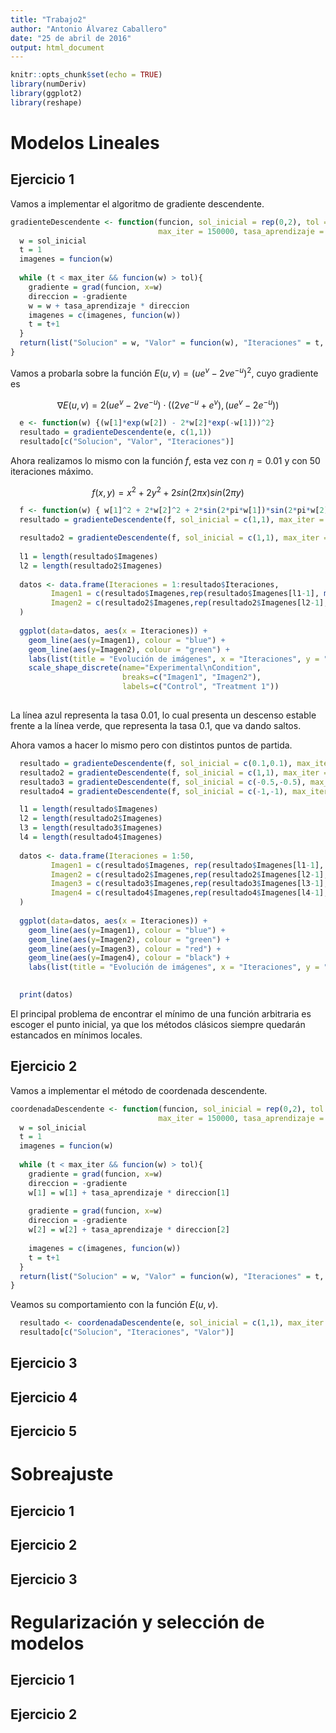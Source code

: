 ```yaml
---
title: "Trabajo2"
author: "Antonio Álvarez Caballero"
date: "25 de abril de 2016"
output: html_document
---
```


```r
knitr::opts_chunk$set(echo = TRUE)
library(numDeriv)
library(ggplot2)
library(reshape)
```

# Modelos Lineales

## Ejercicio 1

Vamos a implementar el algoritmo de gradiente descendente.

```r
gradienteDescendente <- function(funcion, sol_inicial = rep(0,2), tol = 1e-14, 
                                 max_iter = 150000, tasa_aprendizaje = 0.1) {
  w = sol_inicial
  t = 1
  imagenes = funcion(w)
  
  while (t < max_iter && funcion(w) > tol){
    gradiente = grad(funcion, x=w)
    direccion = -gradiente
    w = w + tasa_aprendizaje * direccion
    imagenes = c(imagenes, funcion(w))
    t = t+1
  }
  return(list("Solucion" = w, "Valor" = funcion(w), "Iteraciones" = t, "Imagenes" = imagenes))
}
```

Vamos a probarla sobre la función $E(u,v)=(ue^v -2ve^{-u})^2$, cuyo gradiente es 

$$\nabla E(u,v) = 2 \left(u e^{v} - 2 v e^{- u}\right) \cdot \left(  \left(2 v e^{- u} +  e^{v}\right) , \left(u e^{v} - 2 e^{- u}\right) \right)$$

```r
  e <- function(w) {(w[1]*exp(w[2]) - 2*w[2]*exp(-w[1]))^2}
  resultado = gradienteDescendente(e, c(1,1))
  resultado[c("Solucion", "Valor", "Iteraciones")]
```

Ahora realizamos lo mismo con la función $f$, esta vez con $\eta = 0.01$ y con 50 iteraciones máximo.

$$f(x,y) = x^2 + 2y^2 + 2sin(2 \pi x) sin(2 \pi y)$$

```r
  f <- function(w) { w[1]^2 + 2*w[2]^2 + 2*sin(2*pi*w[1])*sin(2*pi*w[2]) }
  resultado = gradienteDescendente(f, sol_inicial = c(1,1), max_iter = 50, tasa_aprendizaje = 0.01)

  resultado2 = gradienteDescendente(f, sol_inicial = c(1,1), max_iter = 50, tasa_aprendizaje = 0.1)
  
  l1 = length(resultado$Imagenes)
  l2 = length(resultado2$Imagenes)
  
  datos <- data.frame(Iteraciones = 1:resultado$Iteraciones,
         Imagen1 = c(resultado$Imagenes,rep(resultado$Imagenes[l1-1], max(50 - l1,0)) ),
         Imagen2 = c(resultado2$Imagenes,rep(resultado2$Imagenes[l2-1], max(50 - l2,0)) )
  )
  
  ggplot(data=datos, aes(x = Iteraciones)) +
    geom_line(aes(y=Imagen1), colour = "blue") + 
    geom_line(aes(y=Imagen2), colour = "green") +
    labs(list(title = "Evolución de imágenes", x = "Iteraciones", y = "Imagen")) +
    scale_shape_discrete(name="Experimental\nCondition",
                         breaks=c("Imagen1", "Imagen2"),
                         labels=c("Control", "Treatment 1"))
    


```

La línea azul representa la tasa $0.01$, lo cual presenta un descenso estable frente a la línea verde, que representa la tasa $0.1$, que va dando saltos.

Ahora vamos a hacer lo mismo pero con distintos puntos de partida.

```r
  resultado = gradienteDescendente(f, sol_inicial = c(0.1,0.1), max_iter = 50, tasa_aprendizaje = 0.01)
  resultado2 = gradienteDescendente(f, sol_inicial = c(1,1), max_iter = 50, tasa_aprendizaje = 0.01)
  resultado3 = gradienteDescendente(f, sol_inicial = c(-0.5,-0.5), max_iter = 50, tasa_aprendizaje = 0.01)
  resultado4 = gradienteDescendente(f, sol_inicial = c(-1,-1), max_iter = 50, tasa_aprendizaje = 0.01)

  l1 = length(resultado$Imagenes)
  l2 = length(resultado2$Imagenes)
  l3 = length(resultado3$Imagenes)
  l4 = length(resultado4$Imagenes)
  
  datos <- data.frame(Iteraciones = 1:50,
         Imagen1 = c(resultado$Imagenes, rep(resultado$Imagenes[l1-1],  max(50 - l1,0)) ),
         Imagen2 = c(resultado2$Imagenes,rep(resultado2$Imagenes[l2-1], max(50 - l2,0)) ),
         Imagen3 = c(resultado3$Imagenes,rep(resultado3$Imagenes[l3-1], max(50 - l3,0)) ),
         Imagen4 = c(resultado4$Imagenes,rep(resultado4$Imagenes[l4-1], max(50 - l4,0)) )
  )
  
  ggplot(data=datos, aes(x = Iteraciones)) +
    geom_line(aes(y=Imagen1), colour = "blue") + 
    geom_line(aes(y=Imagen2), colour = "green") +
    geom_line(aes(y=Imagen3), colour = "red") + 
    geom_line(aes(y=Imagen4), colour = "black") +
    labs(list(title = "Evolución de imágenes", x = "Iteraciones", y = "Imagen")) 
  
```

```r
  print(datos)
```

El principal problema de encontrar el mínimo de una función arbitraria es escoger el punto inicial, ya que los métodos clásicos siempre quedarán estancados en mínimos locales.

## Ejercicio 2

Vamos a implementar el método de coordenada descendente. 

```r
coordenadaDescendente <- function(funcion, sol_inicial = rep(0,2), tol = 1e-14, 
                                 max_iter = 150000, tasa_aprendizaje = 0.1) {
  w = sol_inicial
  t = 1
  imagenes = funcion(w)
  
  while (t < max_iter && funcion(w) > tol){
    gradiente = grad(funcion, x=w)
    direccion = -gradiente
    w[1] = w[1] + tasa_aprendizaje * direccion[1]
    
    gradiente = grad(funcion, x=w)
    direccion = -gradiente
    w[2] = w[2] + tasa_aprendizaje * direccion[2]
    
    imagenes = c(imagenes, funcion(w))
    t = t+1
  }
  return(list("Solucion" = w, "Valor" = funcion(w), "Iteraciones" = t, "Imagenes" = imagenes))
}
```

Veamos su comportamiento con la función $E(u,v)$.

```r
  resultado <- coordenadaDescendente(e, sol_inicial = c(1,1), max_iter = 15, tasa_aprendizaje = 0.1)
  resultado[c("Solucion", "Iteraciones", "Valor")]
```


## Ejercicio 3

## Ejercicio 4

## Ejercicio 5

# Sobreajuste

## Ejercicio 1

## Ejercicio 2

## Ejercicio 3

# Regularización y selección de modelos

## Ejercicio 1

## Ejercicio 2